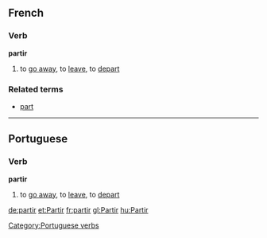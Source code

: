 ==French==
===Verb===
'''partir'''

# to [[go away]], to [[leave]], to [[depart]]

===Related terms===
*[[part]]

----
==Portuguese==
===Verb===
'''partir'''

# to [[go away]], to [[leave]], to [[depart]]

[[Category:Portuguese verbs]]

[[de:partir]]
[[et:Partir]]
[[fr:partir]]
[[gl:Partir]]
[[hu:Partir]]